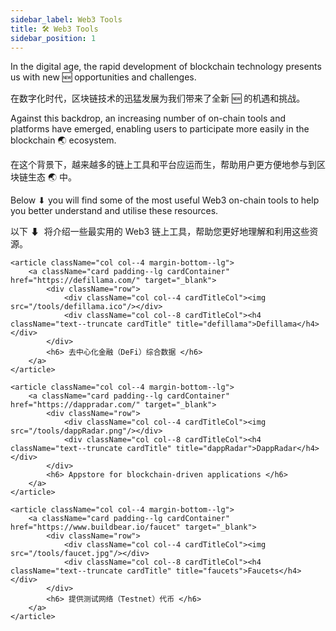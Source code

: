 ```yaml
---
sidebar_label: Web3 Tools
title: 🛠️ Web3 Tools
sidebar_position: 1
---
```


In the digital age, the rapid development of blockchain technology presents us with new 🆕 opportunities and challenges.

在数字化时代，区块链技术的迅猛发展为我们带来了全新 🆕 的机遇和挑战。

Against this backdrop, an increasing number of on-chain tools and platforms have emerged, enabling users to participate more easily in the blockchain 🌏 ecosystem.

在这个背景下，越来越多的链上工具和平台应运而生，帮助用户更方便地参与到区块链生态 🌏 中。

Below ⬇ you will find some of the most useful Web3 on-chain tools to help you better understand and utilise these resources.

以下 ⬇ ️ 将介绍一些最实用的 Web3 链上工具，帮助您更好地理解和利用这些资源。

<section className="row list">

    <article className="col col--4 margin-bottom--lg">
        <a className="card padding--lg cardContainer" href="https://defillama.com/" target="_blank">
            <div className="row">
                <div className="col col--4 cardTitleCol"><img src="/tools/defillama.ico"/></div>
                <div className="col col--8 cardTitleCol"><h4 className="text--truncate cardTitle" title="defillama">Defillama</h4></div>
            </div>
            <h6> 去中心化金融（DeFi）综合数据 </h6>
        </a>
    </article>

    <article className="col col--4 margin-bottom--lg">
        <a className="card padding--lg cardContainer" href="https://dappradar.com/" target="_blank">
            <div className="row">
                <div className="col col--4 cardTitleCol"><img src="/tools/dappRadar.png"/></div>
                <div className="col col--8 cardTitleCol"><h4 className="text--truncate cardTitle" title="dappRadar">DappRadar</h4></div>
            </div>
            <h6> Appstore for blockchain-driven applications </h6>
        </a>
    </article>

    <article className="col col--4 margin-bottom--lg">
        <a className="card padding--lg cardContainer" href="https://www.buildbear.io/faucet" target="_blank">
            <div className="row">
                <div className="col col--4 cardTitleCol"><img src="/tools/faucet.jpg"/></div>
                <div className="col col--8 cardTitleCol"><h4 className="text--truncate cardTitle" title="faucets">Faucets</h4></div>
            </div>
            <h6> 提供测试网络（Testnet）代币 </h6>
        </a>
    </article>

</section>
